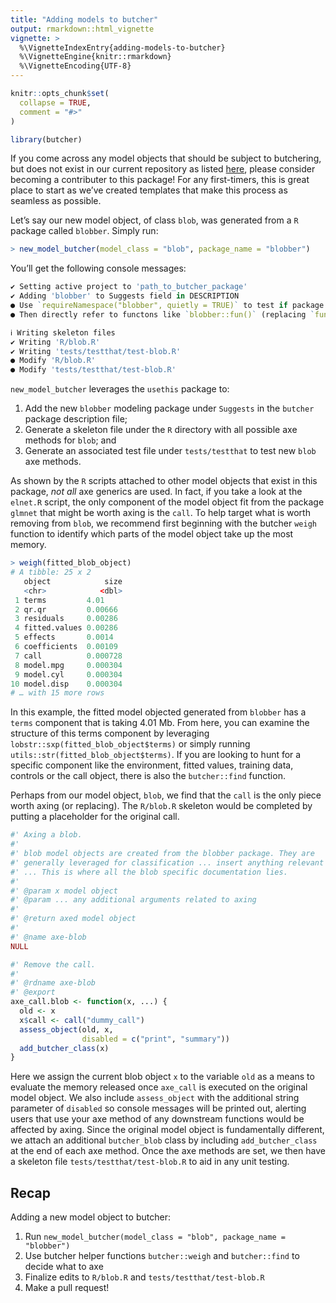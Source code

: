 ```yaml
---
title: "Adding models to butcher"
output: rmarkdown::html_vignette
vignette: >
  %\VignetteIndexEntry{adding-models-to-butcher}
  %\VignetteEngine{knitr::rmarkdown}
  %\VignetteEncoding{UTF-8}
---
```


```r
knitr::opts_chunk$set(
  collapse = TRUE,
  comment = "#>"
)
```

```r
library(butcher)
```

If you come across any model objects that should be subject to butchering, but does not exist in our current repository as listed [here](https://tidymodels.github.io/parsnip/articles/articles/Models.html), please consider becoming a contributer to this package! For any first-timers, this is great place to start as we've created templates that make this process as seamless as possible. 

Let's say our new model object, of class `blob`, was generated from a `R` package called `blobber`. Simply run: 

```r
> new_model_butcher(model_class = "blob", package_name = "blobber")
```

You'll get the following console messages:

```r
✔ Setting active project to 'path_to_butcher_package'
✔ Adding 'blobber' to Suggests field in DESCRIPTION
● Use `requireNamespace("blobber", quietly = TRUE)` to test if package is installed
● Then directly refer to functons like `blobber::fun()` (replacing `fun()`).

ℹ Writing skeleton files
✔ Writing 'R/blob.R'
✔ Writing 'tests/testthat/test-blob.R'
● Modify 'R/blob.R'
● Modify 'tests/testthat/test-blob.R'
```

`new_model_butcher` leverages the `usethis` package to: 

1. Add the new `blobber` modeling package under `Suggests` in the `butcher` package description file;
2. Generate a skeleton file under the `R` directory with all possible axe methods for `blob`; and
3. Generate an associated test file under `tests/testthat` to test new `blob` axe methods. 

As shown by the `R` scripts attached to other model objects that exist in this package, *not all* axe generics are used. In fact, if you take a look at the `elnet.R` script, the only component of the model object fit from the package `glmnet` that might be worth axing is the `call`. To help target what is worth removing from `blob`, we recommend first beginning with the butcher `weigh` function to identify which parts of the model object take up the most memory. 

```r
> weigh(fitted_blob_object)
# A tibble: 25 x 2
   object            size
   <chr>            <dbl>
 1 terms         4.01    
 2 qr.qr         0.00666 
 3 residuals     0.00286 
 4 fitted.values 0.00286 
 5 effects       0.0014  
 6 coefficients  0.00109 
 7 call          0.000728
 8 model.mpg     0.000304
 9 model.cyl     0.000304
10 model.disp    0.000304
# … with 15 more rows
```

In this example, the fitted model objected generated from `blobber` has a `terms` component that is taking 4.01 Mb. From here, you can examine the structure of this terms component by leveraging `lobstr::sxp(fitted_blob_object$terms)` or simply running `utils::str(fitted_blob_object$terms)`. If you are looking to hunt for a specific component like the environment, fitted values, training data, controls or the call object, there is also the `butcher::find` function. 

Perhaps from our model object, `blob`, we find that the `call` is the only piece worth axing (or replacing). The `R/blob.R` skeleton would be completed by putting a placeholder for the original call. 

```r
#' Axing a blob.
#'
#' blob model objects are created from the blobber package. They are
#' generally leveraged for classification ... insert anything relevant 
#' ... This is where all the blob specific documentation lies.
#'
#' @param x model object
#' @param ... any additional arguments related to axing
#'
#' @return axed model object
#'
#' @name axe-blob
NULL

#' Remove the call.
#'
#' @rdname axe-blob
#' @export
axe_call.blob <- function(x, ...) {
  old <- x
  x$call <- call("dummy_call")
  assess_object(old, x, 
                disabled = c("print", "summary"))
  add_butcher_class(x)
}
```

Here we assign the current blob object `x` to the variable `old` as a means to evaluate the memory released once `axe_call` is executed on the original model object. We also include `assess_object` with the additional string parameter of `disabled` so console messages will be printed out, alerting users that use your axe method of any downstream functions would be affected by axing. Since the original model object is fundamentally different, we attach an additional `butcher_blob` class by including `add_butcher_class` at the end of each axe method. Once the axe methods are set, we then have a skeleton file `tests/testthat/test-blob.R` to aid in any unit testing. 

## Recap

Adding a new model object to butcher:

1) Run `new_model_butcher(model_class = "blob", package_name = "blobber")`
2) Use butcher helper functions `butcher::weigh` and `butcher::find` to decide what to axe
3) Finalize edits to `R/blob.R` and `tests/testthat/test-blob.R` 
4) Make a pull request! 


